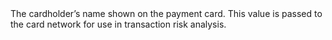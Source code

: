 
<ParamField body="CardHolderName" type="string">
<MaxLength45Characters/>
The cardholder’s name shown on the payment card. This value is passed to the card network for use in transaction risk analysis. 
</ParamField>